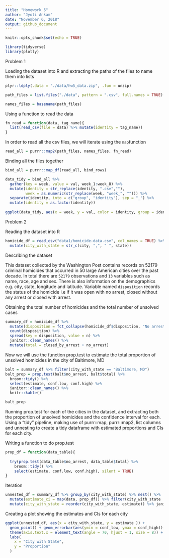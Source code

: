 ```yaml
---
title: "Homework 5"
author: "Jyoti Ankam"
date: "November 6, 2018"
output: github_document
---
```


```r
knitr::opts_chunk$set(echo = TRUE)
```

```r

library(tidyverse)
library(plotly)

```
Problem 1 

Loading the dataset into R and extracting the paths of the files to name them into lists

```r

plyr::ldply(.data = "./data/hw5_data.zip", .fun = unzip)

path_files = list.files("./data", pattern = ".csv", full.names = TRUE)

names_files = basename(path_files)

```

Using a function to read the data

```r

fn_read = function(data, tag_name){
  list(read_csv(file = data) %>% mutate(identity = tag_name))
}

```

In order to read all the csv files, we will iterate using the `map`function

```r

read_all = purrr::map2(path_files, names_files, fn_read)

```

Binding all the files together

```r

bind_all = purrr::map_df(read_all, bind_rows)

data_tidy = bind_all %>% 
  gather(key = week, value = val, week_1:week_8) %>% 
  mutate(identity = str_replace(identity, ".csv",""),
         week = as.numeric(str_replace(week, "week_", ""))) %>%
  separate(identity, into = c("group", "identity"), sep = "_") %>%
  mutate(identity = as.factor(identity))
  
ggplot(data_tidy, aes(x = week, y = val, color = identity, group = identity)) + geom_point() + geom_line() + facet_grid(~group) 

```

Problem 2 

Reading the dataset into R

```r

homicide_df = read_csv("data1/homicide-data.csv", col_names = TRUE) %>% 
  mutate(city_with_state = str_c(city, ",", " ", state))

```

Describing the dataset

This dataset collected by the Washington Post contains records on 52179 criminal homicides that occurred in 50 large American cities over the past decade. 
In total there are `52179` observations and `13` variables such as name, race, age and sex. There is also information on the demographics e.g. city, state, longitude and latitude. Variable named `disposition` records the status of the homicide i.e if it was open with no arrest, closed without any arrest or closed with arrest.


Obtaining the total number of homicides and the total number of unsolved cases

```r

summary_df = homicide_df %>% 
  mutate(disposition = fct_collapse(homicide_df$disposition, "No arrest" = c("Closed without arrest","Open/No arrest"))) %>% group_by(city_with_state) %>% 
  count(disposition) %>% 
  spread(key = disposition, value = n) %>% 
  janitor::clean_names() %>% 
  mutate(total = closed_by_arrest + no_arrest)

```

Now we will use the function prop.test to estimate the total proportion of unsolved homicides in the city of Baltimore, MD

```r

balt = summary_df %>% filter(city_with_state == "Baltimore, MD")
balt_prop = prop.test(balt$no_arrest, balt$total) %>% 
  broom::tidy() %>% 
  select(estimate, conf.low, conf.high) %>% 
  janitor::clean_names() %>% 
  knitr::kable()

balt_prop
```

Running prop.test for each of the cities in the dataset, and extracting both the proportion of unsolved homicides and the confidence interval for each. Using a “tidy” pipeline, making use of purrr::map, purrr::map2, list columns and unnesting to create a tidy dataframe with estimated proportions and CIs for each city.

Writing a function to do prop.test

```r

prop_df = function(data_table){
  
  try(prop.test(data_table$no_arrest, data_table$total) %>% 
    broom::tidy() %>% 
    select(estimate, conf.low, conf.high), silent = TRUE)
}

```

Iteration

```r

unnested_df = summary_df %>% group_by(city_with_state) %>% nest() %>% 
  mutate(estimate_ci = map(data, prop_df)) %>% filter(city_with_state != "Tulsa, AL") %>% unnest() %>% 
  mutate(city_with_state = reorder(city_with_state, estimate)) %>% janitor::clean_names()

```

Creating a plot showing the estimates and CIs for each city

```r

ggplot(unnested_df, aes(x = city_with_state, y = estimate )) + 
  geom_point() + geom_errorbar(aes(ymin = conf_low, ymax = conf_high)) + 
  theme(axis.text.x = element_text(angle = 70, hjust = 1, size = 8)) +
  labs(
    x = "City with State",
    y = "Proportion"
  )

```


  
  
